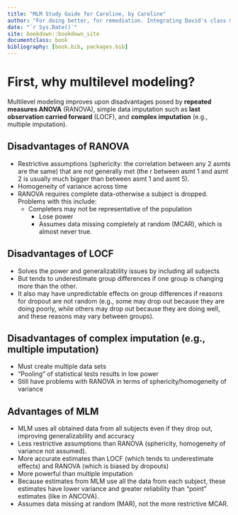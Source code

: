```yaml
--- 
title: "MLM Study Guide for Caroline, by Caroline"
author: "For doing better, for remediation. Integrating David's class materials and Hoffman's (2015) Longitudinal Analysis textbook to learn MLM with both R and SPSS."
date: "`r Sys.Date()`"
site: bookdown::bookdown_site
documentclass: book
bibliography: [book.bib, packages.bib]
---
```


# First, why multilevel modeling?

Multilevel modeling improves upon disadvantages posed by **repeated measures ANOVA** (RANOVA), simple data imputation such as **last observation carried forward** (LOCF), and **complex imputation** (e.g., multiple imputation). 

## Disadvantages of RANOVA 

- Restrictive assumptions (sphericity: the correlation between any 2 asmts are the same) that are not generally met (the r between asmt 1 and asmt 2 is usually much bigger than between asmt 1 and asmt 5).
- Homogeneity of variance across time
- RANOVA requires complete data-otherwise a subject is dropped. Problems with this include:
    - Completers may not be representative of the population
		- Lose power
		- Assumes data missing completely at random (MCAR), which is almost never true.

## Disadvantages of LOCF

- Solves the power and generalizability issues by including all subjects
- But tends to underestimate group differences if one group is changing more than the other.  
- It also may have unpredictable effects on group differences if reasons for dropout are not random (e.g., some may drop out because they are doing poorly, while others may drop out because they are doing well, and these reasons may vary between groups).

## Disadvantages of complex imputation (e.g., multiple imputation)

- Must create multiple data sets 
- "Pooling" of statistical tests results in low power
- Still have problems with RANOVA in terms of sphericity/homogeneity of variance 

## Advantages of MLM 

- MLM uses all obtained data from all subjects even if they drop out, improving generalizability and accuracy
- Less restrictive assumptions than RANOVA (sphericity, homogeneity of variance not assumed).
- More accurate estimates than LOCF (which tends to underestimate effects) and RANOVA (which is biased by dropouts)
- More powerful than multiple imputation
- Because estimates from MLM use all the data from each subject, these estimates have lower variance and greater reliability than “point” estimates (like in ANCOVA).
- Assumes data missing at random (MAR), not the more restrictive MCAR.


 